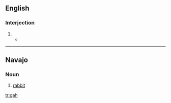 ==English==

===Interjection===
{{en-interjection}}

# {{non-gloss definition|Used to express [[exasperation]] or [[annoyance]]}}
#*{{quote-news|year=2009|date=January 20|author=Alison Godfrey|title=Coles, Woolworths and IGA workers vent about customers on Facebook|work=Herald Sun|quotee=Bronwyn Lovejoy|url=http://www.news.com.au//heraldsun/story/0,21985,24937069-661,00.html
|passage=“And stop calling it soccerball! '''gah'''! do any of the tickets say soccerball? no!“”}}

----

==Navajo==
{{wikipedia|lang=nv}}
===Noun===
{{infl|nv|noun}}

# [[rabbit]]

[[tr:gah]]